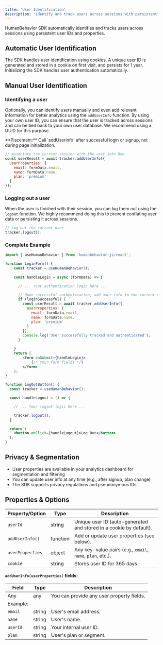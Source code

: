 ```yaml
---
title: 'User Identification'
description: 'Identify and track users across sessions with persistent user IDs and properties'
---
```


HumanBehavior SDK automatically identifies and tracks users across sessions using persistent user IDs and properties.

## Automatic User Identification

The SDK handles user identification using cookies. A unique user ID is generated and stored in a cookie on first visit, and persists for 1 year. 
Initializing the SDK handles user authentication automatically.

## Manual User Identification

### Identifying a user

Optionally, you can identify users manually and even add relevant information for better analytics using the `addUserInfo` function. 
By using your own user ID, you can ensure that the user is tracked across sessions and can be tied back to your own user database. We 
recommend using a UUID for this purpose.

<Note>
  **Placement:** Call `addUserInfo` after successful login or signup, not during page initialization.
</Note>

```javascript
// Associate the current session with the user John Doe
const userResult = await tracker.addUserInfo({
  userProperties: {
    email: formData.email,
    name: formData.name,
    plan: 'premium'
  }
});
```

### Logging out a user

When the user is finished with their session, you can log them out using the `logout` function. We highly
recommend doing this to prevent conflating user data or persisting it across sessions.

```javascript
// Log out the current user
tracker.logout();
```

### Complete Example 

```jsx title="AuthComponents.jsx"
import { useHumanBehavior } from 'humanbehavior-js/react';

function LoginForm() {
    const tracker = useHumanBehavior();
    
    const handleLogin = async (formData) => {   

      // ... Your authentication logic here ...

      // Upon successful authentication, add user info to the current session
      if (loginSuccessful) {
        const userResult = await tracker.addUserInfo({
          userProperties: {
            email: formData.email,
            name: formData.name,
            plan: 'premium'
          }
        });
        console.log('User successfully tracked and authenticated');
      }

    }
    return (
        <form onSubmit={handleLogin}>
            {/* Your form fields */}
        </form>
    );
}

function LogOutButton() {
  const tracker = useHumanBehavior();

  const handleLogout = () => {

    // ... Your logout logic here ...

    tracker.logout();
  }

  return (
    <button onClick={handleLogout}>Log Out</button>
  );
}
```

## Privacy & Segmentation

- User properties are available in your analytics dashboard for segmentation and filtering
- You can update user info at any time (e.g., after signup, plan change)
- The SDK supports privacy regulations and pseudonymous IDs 

## Properties & Options

| Property/Option         | Type     | Description                                                        |
|------------------------|----------|--------------------------------------------------------------------|
| `userId`               | string   | Unique user ID (auto-generated and stored in a cookie by default).  |
| `addUserInfo()`        | function | Add or update user properties (see below).                         |
| `userProperties`       | object   | Any key-value pairs (e.g., `email`, `name`, `plan`, etc.).         |
| `cookie`               | string   | Stores user ID for 365 days.                                       |

**`addUserInfo(userProperties)` fields:**

| Field         | Type     | Description                                 |
|-------------- |----------|---------------------------------------------|
| Any           | any      | You can provide any user property fields.    |
| Example:      |          |                                             |
| `email`       | string   | User's email address.                       |
| `name`        | string   | User's name.                                |
| `userId`      | string   | Your internal user ID.                      |
| `plan`        | string   | User's plan or segment.                     | 

